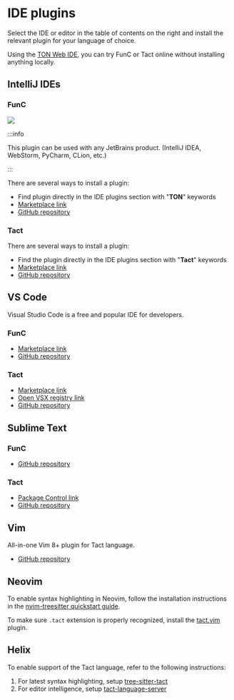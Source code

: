 
# IDE plugins

Select the IDE or editor in the table of contents on the right and install the relevant plugin for your language of choice.

Using the [TON Web IDE](https://ide.ton.org/), you can try FunC or Tact online without installing anything locally.

## IntelliJ IDEs

### FunC

![](/img/docs/ton-jetbrains-plugin.png)

:::info

This plugin can be used with any JetBrains product.
(IntelliJ IDEA, WebStorm, PyCharm, CLion, etc.)

:::

There are several ways to install a plugin:
- Find plugin directly in the IDE plugins section with "**TON**" keywords
- [Marketplace link](https://plugins.jetbrains.com/plugin/23382-ton)
- [GitHub repository](https://github.com/ton-blockchain/intellij-ton)

### Tact

There are several ways to install a plugin:
- Find the plugin directly in the IDE plugins section with "**Tact**" keywords
- [Marketplace link](https://plugins.jetbrains.com/plugin/27290-tact)
- [GitHub repository](https://github.com/tact-lang/intelli-tact)

## VS Code

Visual Studio Code is a free and popular IDE for developers.

### FunC

- [Marketplace link](https://marketplace.visualstudio.com/items?itemName=tonwhales.func-vscode)
- [GitHub repository](https://github.com/ton-foundation/vscode-func)

### Tact

- [Marketplace link](https://marketplace.visualstudio.com/items?itemName=tonstudio.vscode-tact)
- [Open VSX registry link](https://open-vsx.org/extension/tonstudio/vscode-tact)
- [GitHub repository](https://github.com/tact-lang/tact-language-server)

## Sublime Text

### FunC

- [GitHub repository](https://github.com/savva425/func_plugin_sublimetext3)

### Tact

- [Package Control link](https://packagecontrol.io/packages/Tact)
- [GitHub repository](https://github.com/tact-lang/tact-sublime)

## Vim

All-in-one Vim 8+ plugin for Tact language.

- [GitHub repository](https://github.com/tact-lang/tact.vim)

## Neovim

To enable syntax highlighting in Neovim, follow the installation instructions in the [nvim-treesitter quickstart guide](https://github.com/nvim-treesitter/nvim-treesitter#quickstart).

To make sure `.tact` extension is properly recognized, install the [tact.vim](https://github.com/tact-lang/tact.vim) plugin.

## Helix

To enable support of the Tact language, refer to the following instructions:

1. For latest syntax highlighting, setup [tree-sitter-tact](https://github.com/tact-lang/tree-sitter-tact#helix)
2. For editor intelligence, setup [tact-language-server](https://github.com/tact-lang/tact-language-server#other-editors)

<Feedback />

